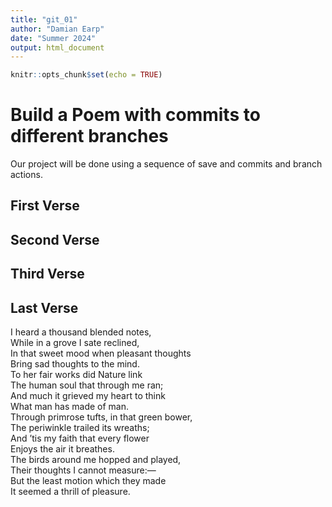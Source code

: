```yaml
---
title: "git_01"
author: "Damian Earp"
date: "Summer 2024"
output: html_document
---
```


```r
knitr::opts_chunk$set(echo = TRUE)
```
# Build a Poem with commits to different branches
Our project will be done using a sequence of save and commits and branch actions.
<!-- Do not modify or change any text in "!--" bracketed areas such as this --- these are instructions to
you, if you change any of this the git program will notice it and compromise your git merging strategy !-->

## First Verse 
<!--Put the first five lines of a poem by Lewis Carrol in this section!-->

## Second Verse
<!--Put the first five lines of a poem by Robert Frost here!-->

## Third Verse
<!--Put the first two verses of The Walrus and the Carpenter here!-->

## Last Verse
<!--Put a short poem you created using chatGPT of 20 to 30 lines,here!-->
I heard a thousand blended notes,  
While in a grove I sate reclined,  
In that sweet mood when pleasant thoughts  
Bring sad thoughts to the mind.  
To her fair works did Nature link  
The human soul that through me ran;  
And much it grieved my heart to think  
What man has made of man.  
Through primrose tufts, in that green bower,  
The periwinkle trailed its wreaths;  
And ’tis my faith that every flower  
Enjoys the air it breathes.  
The birds around me hopped and played,  
Their thoughts I cannot measure:—  
But the least motion which they made  
It seemed a thrill of pleasure.  
  